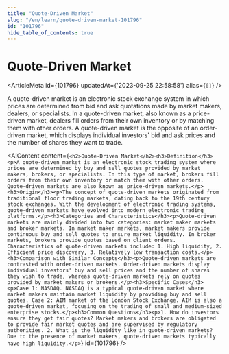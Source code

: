 ```yaml
---
title: "Quote-Driven Market"
slug: "/en/learn/quote-driven-market-101796"
id: "101796"
hide_table_of_contents: true
---
```



# Quote-Driven Market

<ArticleMeta id={101796} updatedAt={'2023-09-25 22:58:58'} alias={`[]`} />
<div className='border-solid border-b border-t-0 my-4 border-[var(--ifm-color-gray-300)]' />

A quote-driven market is an electronic stock exchange system in which prices are determined from bid and ask quotations made by market makers, dealers, or specialists. In a quote-driven market, also known as a price-driven market, dealers fill orders from their own inventory or by matching them with other orders. A quote-driven market is the opposite of an order-driven market, which displays individual investors' bid and ask prices and the number of shares they want to trade.

<AIContent content={`<h2>Quote-Driven Market</h2><h3>Definition</h3><p>A quote-driven market is an electronic stock trading system where prices are determined by buy and sell quotes provided by market makers, brokers, or specialists. In this type of market, brokers fill orders from their own inventory or match them with other orders. Quote-driven markets are also known as price-driven markets.</p><h3>Origin</h3><p>The concept of quote-driven markets originated from traditional floor trading markets, dating back to the 19th century stock exchanges. With the development of electronic trading systems, quote-driven markets have evolved into modern electronic trading platforms.</p><h3>Categories and Characteristics</h3><p>Quote-driven markets are mainly divided into two categories: market maker markets and broker markets. In market maker markets, market makers provide continuous buy and sell quotes to ensure market liquidity. In broker markets, brokers provide quotes based on client orders. Characteristics of quote-driven markets include: 1. High liquidity, 2. Efficient price discovery, 3. Relatively low transaction costs.</p><h3>Comparison with Similar Concepts</h3><p>Quote-driven markets are contrasted with order-driven markets. Order-driven markets display individual investors' buy and sell prices and the number of shares they wish to trade, whereas quote-driven markets rely on quotes provided by market makers or brokers.</p><h3>Specific Cases</h3><p>Case 1: NASDAQ. NASDAQ is a typical quote-driven market where market makers maintain market liquidity by providing buy and sell quotes. Case 2: AIM market of the London Stock Exchange. AIM is also a quote-driven market, focusing on the trading of small and medium-sized enterprise stocks.</p><h3>Common Questions</h3><p>1. How do investors ensure they get fair quotes? Market makers and brokers are obligated to provide fair market quotes and are supervised by regulatory authorities. 2. What is the liquidity like in quote-driven markets? Due to the presence of market makers, quote-driven markets typically have high liquidity.</p>`} id={101796} />
